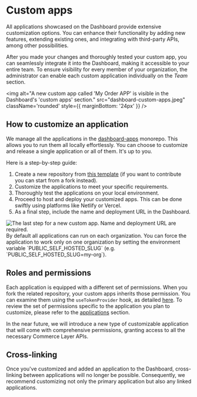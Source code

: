 
<Meta title="Getting Started/Custom apps"></Meta>

# Custom apps

All applications showcased on the Dashboard provide extensive customization options. You can enhance their functionality by adding new features, extending existing ones, and integrating with third-party APIs, among other possibilities.

After you made your changes and thoroughly tested your custom app, you can seamlessly integrate it into the Dashboard, making it accessible to your entire team. To ensure visibility for every member of your organization, the administrator can enable each custom application individually on the _Team_ section.

<img
  alt="A new custom app called 'My Order APP' is visible in the Dashboard's 'custom apps' section."
  src="dashboard-custom-apps.jpeg"
  className='rounded'
  style={{ marginBottom: '24px' }}
  />

## How to customize an application

We manage all the applications in the [dashboard-apps](https://github.com/commercelayer/dashboard-apps) monorepo. This allows you to run them all locally effortlessly. You can choose to customize and release a single application or all of them. It's up to you.

Here is a step-by-step guide:

1. Create a new repository from [this template](https://github.com/new?template_owner=commercelayer&template_name=dashboard-apps) (if you want to contribute you can start from a fork instead).
1. Customize the applications to meet your specific requirements.
1. Thoroughly test the applications on your local environment.
1. Proceed to host and deploy your customized apps. This can be done swiftly using platforms like Netlify or Vercel.
1. As a final step, include the name and deployment URL in the Dashboard.

<div className='rounded' style={{ backgroundColor: '#f8f8f8', marginBottom: '24px', padding: '20px 0px 10px' }}>
  <img
    alt="The last step for a new custom app. Name and deployment URL are required."
    src="dashboard-new-custom-app.png"
    className='rounded'
    style={{ margin: '0 auto', maxWidth: '500px', width: '100%' }}
    />
</div>

<span type="warning">
  By default all applications can run on each organization.
  You can force the application to work only on one organization by setting the environment variable `PUBLIC_SELF_HOSTED_SLUG` (e.g. `PUBLIC_SELF_HOSTED_SLUG=my-org`).
</span>

## Roles and permissions

Each application is equipped with a different set of permissions. When you fork the related repository, your custom apps inherits those permission.
You can examine them using the `useTokenProvider` hook, as detailed [here](/docs/getting-started-token-provider--docs#how-to-read-exposed-information-from-react-context). To review the set of permissions specific to the application you plan to customize, please refer to the [applications](/docs/getting-started-applications--docs) section.

<span type="info" title="Coming soon">
  In the near future, we will introduce a new type of customizable application
  that will come with comprehensive permissions, granting access to all the
  necessary Commerce Layer APIs.
</span>

## Cross-linking

<span type="warning">
  Once you've customized and added an application to the Dashboard, cross-linking
  between applications will no longer be possible. Consequently, we recommend
  customizing not only the primary application but also any linked applications.
</span>
